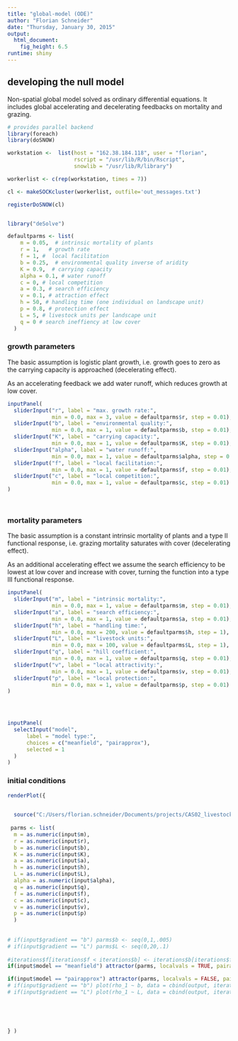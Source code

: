 ```yaml
---
title: "global-model (ODE)"
author: "Florian Schneider"
date: "Thursday, January 30, 2015"
output:
  html_document:
    fig_height: 6.5
runtime: shiny
---
```


   
## developing the null model

Non-spatial global model solved as ordinary differential equations. It includes global accelerating and decelerating feedbacks on mortality and grazing.

```r

# provides parallel backend
library(foreach)
library(doSNOW)

workstation <-  list(host = "162.38.184.118", user = "florian",
                     rscript = "/usr/lib/R/bin/Rscript",
                     snowlib = "/usr/lib/R/library")

workerlist <- c(rep(workstation, times = 7)) 

cl <- makeSOCKcluster(workerlist, outfile='out_messages.txt')

registerDoSNOW(cl)


library("deSolve")

defaultparms <- list(
    m = 0.05,  # intrinsic mortality of plants 
    r = 1,   # growth rate
    f = 1, #  local facilitation
    b = 0.25,  # environmental quality inverse of aridity
    K = 0.9,  # carrying capacity
    alpha = 0.1, # water runoff
    c = 0, # local competition
    a = 0.3, # search efficiency
    v = 0.1, # attraction effect
    h = 50, # handling time (one individual on landscape unit)
    p = 0.8, # protection effect
    L = 5, # livestock units per landscape unit 
    q = 0 # search ineffiency at low cover
  )


```

### growth parameters

The basic assumption is logistic plant growth, i.e. growth goes to zero as the carrying capacity is approached (decelerating effect). 

As an accelerating feedback we add water runoff, which reduces growth at low cover. 

```r

inputPanel(
  sliderInput("r", label = "max. growth rate:",
              min = 0.0, max = 3, value = defaultparms$r, step = 0.01),
  sliderInput("b", label = "environmental quality:",
              min = 0.0, max = 1, value = defaultparms$b, step = 0.01),
  sliderInput("K", label = "carrying capacity:",
              min = 0.0, max = 1, value = defaultparms$K, step = 0.01),
  sliderInput("alpha", label = "water runoff:",
              min = 0.0, max = 1, value = defaultparms$alpha, step = 0.01),
  sliderInput("f", label = "local facilitation:",
              min = 0.0, max = 1, value = defaultparms$f, step = 0.01),
  sliderInput("c", label = "local competition:",
              min = 0.0, max = 1, value = defaultparms$c, step = 0.01)
)

  
```

### mortality parameters

The basic assumption is a constant intrinsic mortality of plants and a type II functional response, i.e. grazing mortality saturates with cover (decelerating effect). 

As an additional accelerating effect we assume the search efficiency to be lowest at low cover and increase with cover, turning the function into a type III functional response.

```r

inputPanel(
  sliderInput("m", label = "intrinsic mortality:",
              min = 0.0, max = 1, value = defaultparms$m, step = 0.01),
  sliderInput("a", label = "search efficiency:",
              min = 0.0, max = 1, value = defaultparms$a, step = 0.01), 
  sliderInput("h", label = "handling time:",
              min = 0.0, max = 200, value = defaultparms$h, step = 1), 
  sliderInput("L", label = "livestock units:",
              min = 0.0, max = 100, value = defaultparms$L, step = 1),
  sliderInput("q", label = "hill coefficient:",
              min = 0.0, max = 1, value = defaultparms$q, step = 0.01),
  sliderInput("v", label = "local attractivity:",
              min = 0.0, max = 1, value = defaultparms$v, step = 0.01),
  sliderInput("p", label = "local protection:",
              min = 0.0, max = 1, value = defaultparms$p, step = 0.01)
)

  


inputPanel(
  selectInput("model",
      label = "model type:",
      choices = c("meanfield", "pairapprox"),
      selected = 1
  )
)

```

### initial conditions
```r


renderPlot({

  
  source("C:/Users/florian.schneider/Documents/projects/CAS02_livestock/code/simfunctions.r")
  
 parms <- list(
  m = as.numeric(input$m),
  r = as.numeric(input$r),
  b = as.numeric(input$b),
  K = as.numeric(input$K),
  a = as.numeric(input$a), 
  h = as.numeric(input$h),
  L = as.numeric(input$L),
  alpha = as.numeric(input$alpha), 
  q = as.numeric(input$q),
  f = as.numeric(input$f),
  c = as.numeric(input$c),
  v = as.numeric(input$v),
  p = as.numeric(input$p) 
  )
 
 
# if(input$gradient == "b") parms$b <- seq(0,1,.005) 
# if(input$gradient == "L") parms$L <- seq(0,20,.1)    
 
#iterations$f[iterations$f < iterations$b] <- iterations$b[iterations$f < iterations$b]
if(input$model == "meanfield") attractor(parms, localvals = TRUE, pairapprox = FALSE, meanfield = TRUE, rho_1_ini = seq(0,1, length = 11) )

if(input$model == "pairapprox") attractor(parms, localvals = FALSE, pairapprox = TRUE, meanfield = FALSE, rho_1_ini = seq(0,1, length = 11) )
# if(input$gradient == "b") plot(rho_1 ~ b, data = cbind(output, iterations), type = "p", pch  = 20, ylim = c(0,1))
# if(input$gradient == "L") plot(rho_1 ~ L, data = cbind(output, iterations), type = "p", pch  = 20, ylim = c(0,1))
 


 
 
} )
```

